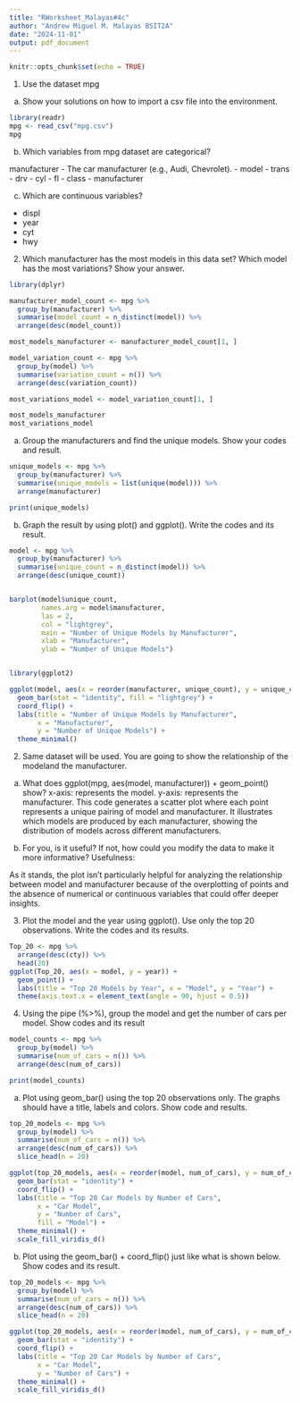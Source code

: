 ```yaml
---
title: "RWorksheet_Malayas#4c"
author: "Andrew Miguel M. Malayas BSIT2A"
date: "2024-11-01"
output: pdf_document
---
```


```r
knitr::opts_chunk$set(echo = TRUE)
```

1. Use the dataset mpg

a. Show your solutions on how to import a csv file into the environment.
```r
library(readr)
mpg <- read_csv("mpg.csv")
mpg
```
b. Which variables from mpg dataset are categorical?

manufacturer - The car manufacturer (e.g., Audi, Chevrolet).
 - model
 - trans
 - drv
 - cyl
 - fl
 - class
 - manufacturer
  

c. Which are continuous variables?
 - displ
 - year
 - cyt
 - hwy
 
 
2. Which manufacturer has the most models in this data set? Which model has the most variations? Show your answer.
```r
library(dplyr)

manufacturer_model_count <- mpg %>%
  group_by(manufacturer) %>%
  summarise(model_count = n_distinct(model)) %>%
  arrange(desc(model_count))

most_models_manufacturer <- manufacturer_model_count[1, ]

model_variation_count <- mpg %>%
  group_by(model) %>%
  summarise(variation_count = n()) %>%
  arrange(desc(variation_count))

most_variations_model <- model_variation_count[1, ]

most_models_manufacturer
most_variations_model
```
a. Group the manufacturers and find the unique models. Show your codes and result.
```r
unique_models <- mpg %>%
  group_by(manufacturer) %>%
  summarise(unique_models = list(unique(model))) %>%
  arrange(manufacturer)

print(unique_models)
```
b. Graph the result by using plot() and ggplot(). Write the codes and its result.
```r
model <- mpg %>%
  group_by(manufacturer) %>%
  summarise(unique_count = n_distinct(model)) %>%
  arrange(desc(unique_count))


barplot(model$unique_count, 
        names.arg = model$manufacturer, 
        las = 2, 
        col = "lightgrey", 
        main = "Number of Unique Models by Manufacturer",
        xlab = "Manufacturer", 
        ylab = "Number of Unique Models")


library(ggplot2)

ggplot(model, aes(x = reorder(manufacturer, unique_count), y = unique_count)) +
  geom_bar(stat = "identity", fill = "lightgrey") +
  coord_flip() +
  labs(title = "Number of Unique Models by Manufacturer", 
       x = "Manufacturer", 
       y = "Number of Unique Models") +
  theme_minimal()

```
2. Same dataset will be used. You are going to show the relationship of the modeland the manufacturer.

a. What does ggplot(mpg, aes(model, manufacturer)) + geom_point() show?
x-axis: represents the model.
y-axis: represents the manufacturer.
This code generates a scatter plot where each point represents a unique pairing of model and manufacturer. It illustrates which models are produced by each manufacturer, showing the distribution of models across different manufacturers.



b. For you, is it useful? If not, how could you modify the data to make it more informative?
Usefulness:

As it stands, the plot isn’t particularly helpful for analyzing the relationship between model and manufacturer because of the overplotting of points and the absence of numerical or continuous variables that could offer deeper insights.



3. Plot the model and the year using ggplot(). Use only the top 20 observations. Write the codes and its results.
```r
Top_20 <- mpg %>%
  arrange(desc(cty)) %>%
  head(20)
ggplot(Top_20, aes(x = model, y = year)) +
  geom_point() +
  labs(title = "Top 20 Models by Year", x = "Model", y = "Year") +
  theme(axis.text.x = element_text(angle = 90, hjust = 0.5))

```


4. Using the pipe (%>%), group the model and get the number of cars per model. Show codes and its result
```r
model_counts <- mpg %>%
  group_by(model) %>%
  summarise(num_of_cars = n()) %>%
  arrange(desc(num_of_cars))

print(model_counts)

```
a. Plot using geom_bar() using the top 20 observations only. The graphs should have a title, labels and colors. Show code and results.
```r
top_20_models <- mpg %>%
  group_by(model) %>%
  summarise(num_of_cars = n()) %>%
  arrange(desc(num_of_cars)) %>%
  slice_head(n = 20)

ggplot(top_20_models, aes(x = reorder(model, num_of_cars), y = num_of_cars, fill = model)) +
  geom_bar(stat = "identity") +
  coord_flip() +  
  labs(title = "Top 20 Car Models by Number of Cars",
       x = "Car Model",
       y = "Number of Cars",
       fill = "Model") +
  theme_minimal() +
  scale_fill_viridis_d() 
```
b. Plot using the geom_bar() + coord_flip() just like what is shown below. Show codes and its result.
```r

top_20_models <- mpg %>%
  group_by(model) %>%
  summarise(num_of_cars = n()) %>%
  arrange(desc(num_of_cars)) %>%
  slice_head(n = 20)

ggplot(top_20_models, aes(x = reorder(model, num_of_cars), y = num_of_cars, fill = model)) +
  geom_bar(stat = "identity") +
  coord_flip() +
  labs(title = "Top 20 Car Models by Number of Cars",
       x = "Car Model",
       y = "Number of Cars") +
  theme_minimal() +
  scale_fill_viridis_d()
```